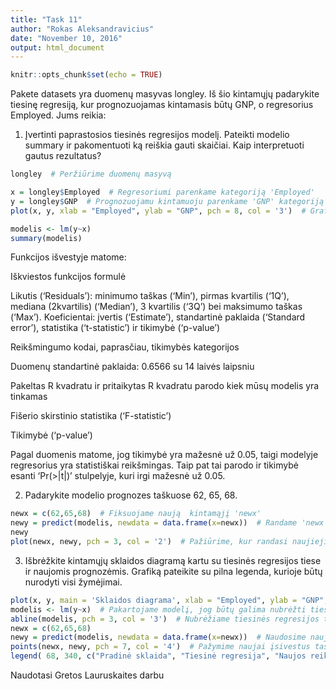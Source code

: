 ```yaml
---
title: "Task 11"
author: "Rokas Aleksandravicius"
date: "November 10, 2016"
output: html_document
---
```


```r
knitr::opts_chunk$set(echo = TRUE)
```

Pakete datasets yra duomenų masyvas longley. Iš šio kintamųjų padarykite tiesinę regresiją, kur prognozuojamas kintamasis būtų GNP, o regresorius Employed. Jums reikia:

(1) Įvertinti paprastosios tiesinės regresijos modelį. Pateikti modelio summary ir pakomentuoti ką reiškia gauti skaičiai. Kaip interpretuoti gautus rezultatus?

```r
longley  # Peržiūrime duomenų masyvą

x = longley$Employed  # Regresoriumi parenkame kategoriją 'Employed'
y = longley$GNP  # Prognozuojamu kintamuoju parenkame 'GNP' kategoriją
plot(x, y, xlab = "Employed", ylab = "GNP", pch = 8, col = '3')  # Grafiškai pavaizduojame kintamųjų sklaidą
```

```r
modelis <- lm(y~x)
summary(modelis)
```

Funkcijos išvestyje matome:

  Iškviestos funkcijos formulė
  
  Likutis ('Residuals'): minimumo taškas ('Min'), pirmas kvartilis ('1Q'), mediana (2kvartilis) ('Median'), 3 kvartilis ('3Q') bei maksimumo taškas ('Max').
  Koeficientai: įvertis ('Estimate'), standartinė paklaida ('Standard error'), statistika ('t-statistic') ir tikimybė ('p-value')
  
  Reikšmingumo kodai, paprasčiau, tikimybės kategorijos
  
  Duomenų standartinė paklaida: 0.6566 su 14 laivės laipsniu
  
  Pakeltas R kvadratu ir pritaikytas R kvadratu parodo kiek mūsų modelis yra tinkamas
  
  Fišerio skirstinio statistika ('F-statistic')
  
  Tikimybė ('p-value')
  
  Pagal duomenis matome, jog tikimybė yra mažesnė už 0.05, taigi modelyje regresorius yra statistiškai reikšmingas. 
  Taip pat tai parodo ir tikimybė esanti 'Pr(>|t|)' stulpelyje, kuri irgi mažesnė už 0.05.
  
  

(2) Padarykite modelio prognozes taškuose 62, 65, 68.

```r
newx = c(62,65,68)  # Fiksuojame naują  kintamąjį 'newx'
newy = predict(modelis, newdata = data.frame(x=newx))  # Randame 'newx' atitinkamą koordinatę 'newy'
newy
plot(newx, newy, pch = 3, col = '2')  # Pažiūrime, kur randasi naujieji taškai
```

(3) Išbrėžkite kintamųjų sklaidos diagramą kartu su tiesinės regresijos tiese ir naujomis prognozėmis. Grafiką pateikite su pilna legenda, kurioje būtų nurodyti visi žymėjimai.

```r
plot(x, y, main = 'Sklaidos diagrama', xlab = "Employed", ylab = "GNP", xlim = c(59, 72), pch = 3, col = '2')  # Nubraižome pirminių duomenų sklaidą
modelis <- lm(y~x)  # Pakartojame modelį, jog būtų galima nubrėžti tiesę
abline(modelis, pch = 3, col = '3')  # Nubrėžiame tiesinės regresijos tiesę
newx = c(62,65,68)  
newy = predict(modelis, newdata = data.frame(x=newx))  # Naudosime naujuosius taškus grafikui
points(newx, newy, pch = 7, col = '4')  # Pažymime naujai įsivestus taškus grafike
legend( 68, 340, c("Pradinė sklaida", "Tiesinė regresija", "Naujos reikšmės"), lty = c(0, 1, 0), pch = c(3, 3, 7), col = c('2','3','4'))  # Susikuriame legendą
```


Naudotasi Gretos Lauruskaites darbu
